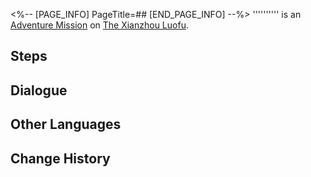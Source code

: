 <%-- [PAGE_INFO]
PageTitle=##
[END_PAGE_INFO] --%>
{{Stub|Dialogue.}}
{{Mission Infobox
|id            = 4040254
|title         = 
|image         = <!--Mission .png-->
|type          = Adventure
|event_name    = 
|chapter       = 
|requirements  = 
* {{cx}}<!--Hidden Exploration Objective ID 4040251--> completed
* {{cx}}<!--Hidden Exploration Objective ID 4040252--> completed
* {{cx}}<!--Hidden Exploration Objective ID 4040253--> completed
|summary       = <!--official mission summary from Fate's Atlas-->
|characters    = Trailblazer; Yuluo
|startLocation = [[The Xianzhou Luofu]] - [[Alchemy Commission]]
|world         = The Xianzhou Luofu
|area          = Alchemy Commission
|prev          = 
|next          = 
|rewards       = Strale*20; Praise of High Morals*1
}}
'''''''''' is an [[Adventure Mission]] on [[The Xianzhou Luofu]].

==Steps==


<!--
==Gameplay Notes==

--><!--
==Trial Character==

-->
==Dialogue==
{{Stub Dialogue}}
{{Dialogue Start}}
:{{tx}}
{{Dialogue End}}

==Other Languages==
{{Other Languages
|en   = 
|zhs  = 
|zht  = 
|ja   = 
|ko   = 
|es   = 
|fr   = 
|ru   = 
|th   = 
|vi   = 
|de   = 
|id   = 
|pt   = 
}}

==Change History==
{{Change History|1.3}}
